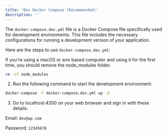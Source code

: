 ```yaml
---
title: 'Dev Docker Compose (Recommended)'
description: ''
---
```


The `docker-compose.dev.yml` file is a Docker Compose file specifically used for development environments. This file includes the necessary configurations for running a development version of your application.

Here are the steps to use `docker-compose.dev.yml`:

<Tip>
If you're using a macOS or arm based computer and using it for the first time, you should remove the node_modules folder.
</Tip>


```bash
rm -rf node_modules
```

2. Run the following command to start the development environment:

```bash
docker-compose -f docker-compose.dev.yml up -d
```

3. Go to localhost:4200 on your web browser and sign in with these details:

Email: `dev@ap.com`

Password: `12345678`